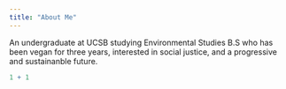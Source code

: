 ```yaml
---
title: "About Me"
---
```


An undergraduate at UCSB studying Environmental Studies B.S who has been vegan for three years, interested in social justice, and a progressive and sustainanble future.

```r
1 + 1
```
